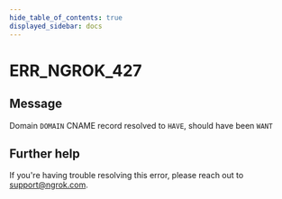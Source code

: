 ```yaml
---
hide_table_of_contents: true
displayed_sidebar: docs
---
```



# ERR_NGROK_427

## Message

Domain `DOMAIN` CNAME record resolved to `HAVE`, should have been `WANT`

<ErrorDetails error="err_ngrok_427" />

## Further help

If you're having trouble resolving this error, please reach out to [support@ngrok.com](mailto:support@ngrok.com?subject=Help%20with%20ERR_NGROK_427).
